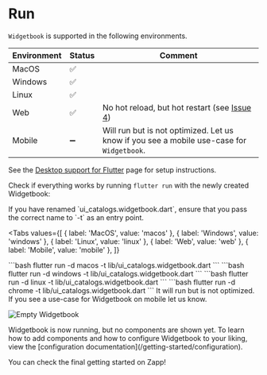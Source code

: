 # Run

`Widgetbook` is supported in the following environments.

| Environment | Status | Comment                                                                                           |
| ----------- | ------ | ------------------------------------------------------------------------------------------------- |
| MacOS       | ✅     |
| Windows     | ✅     |
| Linux       | ✅     |
| Web         | ✅     | No hot reload, but hot restart (see [Issue 4](https://github.com/widgetbook/widgetbook/issues/4)) |
| Mobile      | ➖     | Will run but is not optimized. Let us know if you see a mobile use-case for `Widgetbook`.         |

See the [Desktop support for Flutter](https://docs.flutter.dev/desktop) page for setup instructions.

Check if everything works by running `flutter run` with the newly created Widgetbook:

<Info>
  If you have renamed `ui_catalogs.widgetbook.dart`, ensure that you pass the correct name to `-t`
  as an entry point.
</Info>

<Tabs
  values={[
    { label: 'MacOS', value: 'macos' },
    { label: 'Windows', value: 'windows' },
    { label: 'Linux', value: 'linux' },
    { label: 'Web', value: 'web' },
    { label: 'Mobile', value: 'mobile' },
  ]}
>
  <TabItem value="macos">
    ```bash flutter run -d macos -t lib/ui_catalogs.widgetbook.dart ```
  </TabItem>
  <TabItem value="windows">
    ```bash flutter run -d windows -t lib/ui_catalogs.widgetbook.dart ```
  </TabItem>
  <TabItem value="linux">
    ```bash flutter run -d linux -t lib/ui_catalogs.widgetbook.dart ```
  </TabItem>
  <TabItem value="web">
    ```bash flutter run -d chrome -t lib/ui_catalogs.widgetbook.dart ```
  </TabItem>
  <TabItem value="mobile">
    It will run but is not optimized. If you see a use-case for Widgetbook on mobile let us know.
  </TabItem>
</Tabs>

<Image
  zoom
  src="/assets/screenshots/empty_project.png"
  alt="Empty Widgetbook"
  caption="Empty Widgetbook"
/>

<Success>
  Widgetbook is now running, but no components are shown yet. To learn how to add components and how
  to configure Widgetbook to your liking, view the [configuration
  documentation](/getting-started/configuration).
</Success>

You can check the final getting started on Zapp!

<Zapp id="zl406qol506" />
